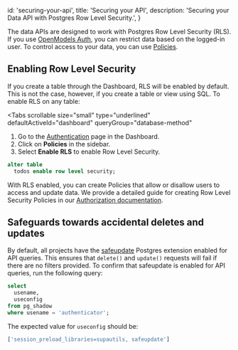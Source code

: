 
  id: 'securing-your-api',
  title: 'Securing your API',
  description: 'Securing your Data API with Postgres Row Level Security.',
}

The data APIs are designed to work with Postgres Row Level Security (RLS). If you use [OpenModels Auth](/docs/guides/auth), you can restrict data based on the logged-in user.
To control access to your data, you can use [Policies](/docs/guides/auth#policies).

## Enabling Row Level Security

If you create a table through the Dashboard, RLS will be enabled by default. This is not the case, however, if you create a table or view using SQL.
To enable RLS on any table:

<Tabs
  scrollable
  size="small"
  type="underlined"
  defaultActiveId="dashboard"
  queryGroup="database-method"
>
<TabPanel id="dashboard" label="Dashboard">

1. Go to the [Authentication](https://open-models-platform.com/dashboard/project/_/auth/users) page in the Dashboard.
2. Click on **Policies** in the sidebar.
3. Select **Enable RLS** to enable Row Level Security.

</TabPanel>
<TabPanel id="sql" label="SQL">

```sql
alter table
  todos enable row level security;
```

</TabPanel>
</Tabs>

With RLS enabled, you can create Policies that allow or disallow users to access and update data. We provide a detailed guide for creating Row Level Security Policies in our [Authorization documentation](/docs/guides/auth/row-level-security).

## Safeguards towards accidental deletes and updates

By default, all projects have the [safeupdate](https://github.com/eradman/pg-safeupdate) Postgres extension enabled for API queries.
This ensures that `delete()` and `update()` requests will fail if there are no filters provided.
To confirm that safeupdate is enabled for API queries, run the following query:

```sql
select
  usename,
  useconfig
from pg_shadow
where usename = 'authenticator';
```

The expected value for `useconfig` should be:

```sql
['session_preload_libraries=supautils, safeupdate']
```



